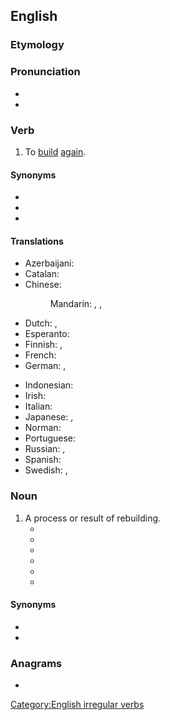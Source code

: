 ==English==

===Etymology===
{{prefix|en|re|build}}

===Pronunciation===
* {{IPA|en|/ˈɹiːbɪld/}}
* {{rhymes|en|ɪld}}

===Verb===
{{en-verb|rebuilds|rebuilding|rebuilt}}

# To [[build]] [[again]].

====Synonyms====
* {{l|en|reassemble}}
* {{l|en|reconstruct}}
* {{l|en|remanufacture}}

====Translations====
{{trans-top|to build again}}
* Azerbaijani: {{t+|az|bərpa etmək}}
* Catalan: {{t+|ca|reconstruir}}
* Chinese:
*: Mandarin: {{t+|cmn|重建|tr=chóngjiàn|sc=Hani}}, {{t+|cmn|再建|tr=zàijiàn|sc=Hani}}, {{t+|cmn|改筑|tr=gǎizhú|sc=Hani}}
* Dutch: {{t+|nl|heropbouwen}}, {{t|nl|wederopbouwen}}
* Esperanto: {{t|eo|rekonstrui}}
* Finnish: {{t+|fi|jälleenrakentaa}}, {{t|fi|[[rakentaa]] [[uudelleen]]}}
* French: {{t+|fr|reconstruire}}
* German: {{t|de|wiederaufbauen}}, {{t+|de|umbauen}}
{{trans-mid}}
* Indonesian: {{t|id|bangun ulang|alt=membangun ulang}}
* Irish: {{t|ga|atóg}}
* Italian: {{t+|it|ricostruire}}
* Japanese: {{t|ja|建て直す|tr=[[たてなおす]], tatenaosu|sc=Jpan}}, {{t+|ja|再建|tr=さいけんする, saiken suru|alt=再建する|sc=Jpan}}
* Norman: {{t|nrf|r'bâti}} {{qualifier|Jersey}}
* Portuguese: {{t+|pt|reconstruir}}
* Russian: {{t+|ru|перестра́ивать|impf}}, {{t+|ru|перестро́ить|pf}}
* Spanish: {{t+|es|reconstruir}}
* Swedish: {{t+|sv|återuppbygga|c}}, {{t+|sv|rekonstruera|c}}
{{trans-bottom}}

===Noun===
{{en-noun}}

# A process or result of rebuilding.
#* {{quote-journal|en|year=1961|month=March|author=C. P. Boocock|title=The organisation of Eastleigh Locomotive Works|journal=Trains Illustrated|page=160|text=Although the new features of the '''rebuilds''' were mainly the application of successful standard principles, the retention of the outside admission cylinders with their necessary high-pressure valve rod glands, of which the Southern lacked previous experience with an engine of this size, caused some unexpected teething troubles.}}
#* {{quote-book|en|title=Sierra Sue II: The Story of a P-51 Mustang| page=138| url=https://books.google.com/books?id=BZ3b9o0BIPcC&pg=PA138&dq=%22a%7Cthe+completed%7Cfinished+rebuild%7Crebuilds%22&hl=en&sa=X&ved=0ahUKEwio4dOKtfncAhUc8YMKHc1OBxUQ6AEIKTAA#v=onepage&q=%22a%7Cthe%20completed%7Cfinished%20rebuild%7Crebuilds%22&f=false| author=John Christgau| year=2000| passage=Doc's spirits lifted at the suggestion that Cochrane was already thinking about painting the finished '''rebuild'''.}}
#* {{quote-book|en|year=2000|author=Spencer Yost|title=How to Rebuild and Restore Farm Tractor Engines|page=100|passage=The cost of the '''rebuild''' can quickly escalate with significant crankshaft and bearing work, and some folks allow the cost to keep them from doing the work, even when it is warranted.}}
#* {{quote-book|en|year=2009|author=Tony Huntimer|title=How to Rebuild the Big-Block Chevrolet|page=5|passage=Torque Fasteners — Illustrates a fastener that must be properly tightened with a torque wrench at this point in the '''rebuild'''.}}
#* {{quote-book|en|year=2012|author=Ronald Utt|title=Ships of Oak, Guns of Iron: The War of 1812 and the Forging of the American Navy|passage=Lovingly restored and exquisitely maintained, the great frigate is docked at Boston and open to the public. She is still in commission and crewed by members of the U.S. Navy. After a number of '''rebuilds''' and modifications, the frigate ''Constellation'' is now anchored in Baltimore Harbor as a museum.}}
#* {{quote-journal|en|date=2020 August 12|title=Network News: £545m rebuild of Gare du Nord|journal=Rail|page=18|text=Approval has been granted for a £545 million '''rebuild''' of Paris Gare du Nord, despite fierce opposition. [...] Initially rejected in June 2019, the '''rebuild''' is intended to meet an expected increase in passenger numbers to 800,000 per day by 2023 and 900,000 by 2024.}}

====Synonyms====
* {{l|en|reassembly}}
* {{l|en|reconstruction}}

===Anagrams===
* {{anagrams|en|a=bdeilru|builder}}

[[Category:English irregular verbs]]